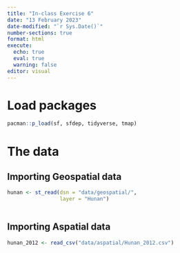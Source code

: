```yaml
---
title: "In-class Exercise 6"
date: "13 February 2023"
date-modified: "`r Sys.Date()`"
number-sections: true
format: html
execute: 
  echo: true
  eval: true
  warning: false
editor: visual
---
```


# Load packages
```r
pacman::p_load(sf, sfdep, tidyverse, tmap)
```

# The data

## Importing Geospatial data

```r
hunan <- st_read(dsn = "data/geospatial/",
                 layer = "Hunan")
  
```

## Importing Aspatial data
```r
hunan_2012 <- read_csv("data/aspatial/Hunan_2012.csv")
```









